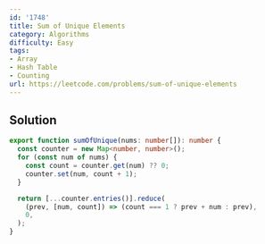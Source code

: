 ```yaml
---
id: '1748'
title: Sum of Unique Elements
category: Algorithms
difficulty: Easy
tags:
- Array
- Hash Table
- Counting
url: https://leetcode.com/problems/sum-of-unique-elements
---
```


## Solution

```typescript filename="solution.ts" copy
export function sumOfUnique(nums: number[]): number {
  const counter = new Map<number, number>();
  for (const num of nums) {
    const count = counter.get(num) ?? 0;
    counter.set(num, count + 1);
  }

  return [...counter.entries()].reduce(
    (prev, [num, count]) => (count === 1 ? prev + num : prev),
    0,
  );
}
```

